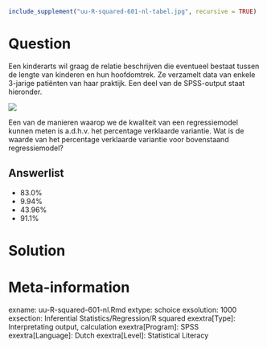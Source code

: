 ```r
include_supplement("uu-R-squared-601-nl-tabel.jpg", recursive = TRUE)
```

Question
========
  
Een kinderarts wil graag de relatie beschrijven die eventueel bestaat tussen de lengte van kinderen en hun hoofdomtrek. Ze verzamelt data van enkele 3-jarige patiënten van haar praktijk. Een deel van de SPSS-output staat hieronder.

![](uu-R-squared-601-nl-tabel.jpg)

Een van de manieren waarop we de kwaliteit van een regressiemodel kunnen meten is a.d.h.v. het percentage verklaarde variantie. Wat is de waarde van het percentage verklaarde variantie voor bovenstaand regressiemodel?
  
Answerlist
----------
* 83.0% 
* 9.94% 
* 43.96% 
* 91.1% 


Solution
========
  


Meta-information
================
exname: uu-R-squared-601-nl.Rmd
extype: schoice
exsolution: 1000
exsection: Inferential Statistics/Regression/R squared
exextra[Type]: Interpretating output, calculation
exextra[Program]: SPSS
exextra[Language]: Dutch
exextra[Level]: Statistical Literacy
